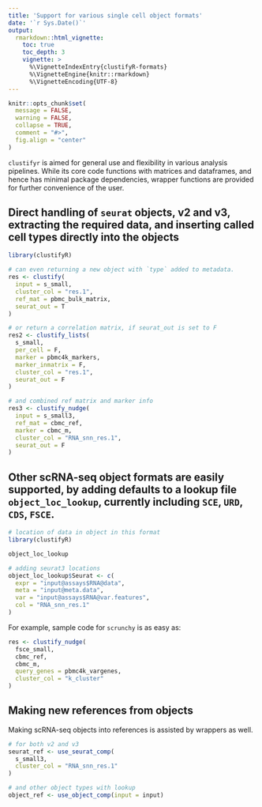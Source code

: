 ```yaml
---
title: 'Support for various single cell object formats'
date: '`r Sys.Date()`'
output:
  rmarkdown::html_vignette:
    toc: true
    toc_depth: 3
    vignette: >
      %\VignetteIndexEntry{clustifyR-formats}
      %\VignetteEngine{knitr::rmarkdown}
      %\VignetteEncoding{UTF-8}
---
```


```r
knitr::opts_chunk$set(
  message = FALSE,
  warning = FALSE,
  collapse = TRUE,
  comment = "#>",
  fig.align = "center"
)
```

`clustifyr` is aimed for general use and flexibility in various analysis pipelines. While its core code functions with matrices and dataframes, and hence has minimal package dependencies, wrapper functions are provided for further convenience of the user.

## Direct handling of `seurat` objects, v2 and v3, extracting the required data, and inserting called cell types directly into the objects

```r
library(clustifyR)

# can even returning a new object with `type` added to metadata.
res <- clustify(
  input = s_small,
  cluster_col = "res.1",
  ref_mat = pbmc_bulk_matrix,
  seurat_out = T
)

# or return a correlation matrix, if seurat_out is set to F
res2 <- clustify_lists(
  s_small,
  per_cell = F,
  marker = pbmc4k_markers,
  marker_inmatrix = F,
  cluster_col = "res.1",
  seurat_out = F
)

# and combined ref matrix and marker info
res3 <- clustify_nudge(
  input = s_small3,
  ref_mat = cbmc_ref,
  marker = cbmc_m,
  cluster_col = "RNA_snn_res.1",
  seurat_out = F
)
```

## Other scRNA-seq object formats are easily supported, by adding defaults to a lookup file `object_loc_lookup`, currently including `SCE`, `URD`, `CDS`, `FSCE`.

```r
# location of data in object in this format
library(clustifyR)

object_loc_lookup

# adding seurat3 locations
object_loc_lookup$Seurat <- c(
  expr = "input@assays$RNA@data", 
  meta = "input@meta.data", 
  var = "input@assays$RNA@var.features",
  col = "RNA_snn_res.1"
)
```

For example, sample code for `scrunchy` is as easy as:

```r
res <- clustify_nudge(
  fsce_small,
  cbmc_ref,
  cbmc_m,
  query_genes = pbmc4k_vargenes,
  cluster_col = "k_cluster"
)
```

## Making new references from objects
Making scRNA-seq objects into references is assisted by wrappers as well.

```r
# for both v2 and v3
seurat_ref <- use_seurat_comp(
  s_small3,
  cluster_col = "RNA_snn_res.1"
)

# and other object types with lookup
object_ref <- use_object_comp(input = input)
```
